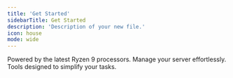 ```yaml
---
title: 'Get Started'
sidebarTitle: Get Started
description: 'Description of your new file.'
icon: house
mode: wide
---
```


<CardGroup cols={3}>
  <Card title="High-Performance Hardware" icon="server" href="https://mintlify.com/docs/settings/global">
    Powered by the latest Ryzen 9 processors.
  </Card>

  <Card title="Intuitive Control Panel" icon="code" href="https://mintlify.com/docs/api-playground/openapi">
    Manage your server effortlessly.
  </Card>

  <Card title="Streamlined Management" icon="gear" href="https://mintlify.com/docs/components/accordion">
    Tools designed to simplify your tasks.
  </Card>
</CardGroup>
